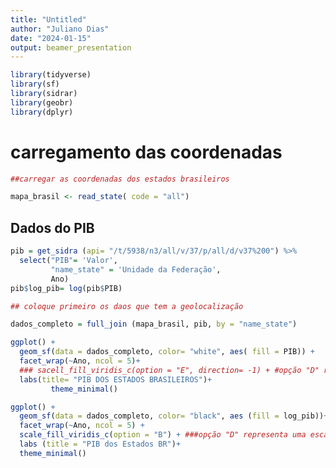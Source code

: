 ```yaml
---
title: "Untitled"
author: "Juliano Dias"
date: "2024-01-15"
output: beamer_presentation
---
```


```r

library(tidyverse)
library(sf)
library(sidrar)
library(geobr)
library(dplyr)
```

# carregamento das coordenadas

```r

##carregar as coordenadas dos estados brasileiros

mapa_brasil <- read_state( code = "all")
```

## Dados do PIB

```r
 
pib = get_sidra (api= "/t/5938/n3/all/v/37/p/all/d/v37%200") %>%
  select("PIB"= 'Valor',
         "name_state" = 'Unidade da Federação', 
         Ano)
pib$log_pib= log(pib$PIB)

```

```r

## coloque primeiro os daos que tem a geolocalização

dados_completo = full_join (mapa_brasil, pib, by = "name_state")

```

```r

ggplot() +
  geom_sf(data = dados_completo, color= "white", aes( fill = PIB)) +
  facet_wrap(~Ano, ncol = 5)+
  ### sacell_fill_viridis_c(option = "E", direction= -1) + #opção "D" representa ums escala discreta
  labs(title= "PIB DOS ESTADOS BRASILEIROS")+
         theme_minimal()
```
```r

ggplot() + 
  geom_sf(data = dados_completo, color= "black", aes (fill = log_pib))+
  facet_wrap(~Ano, ncol = 5) +
  scale_fill_viridis_c(option = "B") + ###opção "D" representa uma escala discreta
  labs (title = "PIB dos Estados BR")+
  theme_minimal()
```